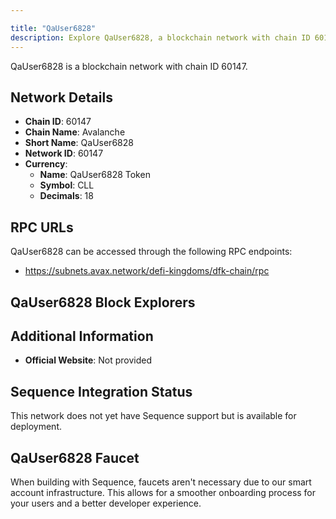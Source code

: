```yaml
---

title: "QaUser6828"
description: Explore QaUser6828, a blockchain network with chain ID 60147. Learn about its native currency, QaUser6828 Token, and how to interact with the network.
---
```




QaUser6828 is a blockchain network with chain ID 60147.

## Network Details

- **Chain ID**: 60147
- **Chain Name**: Avalanche
- **Short Name**: QaUser6828
- **Network ID**: 60147
- **Currency**: 
  - **Name**: QaUser6828 Token
  - **Symbol**: CLL
  - **Decimals**: 18

## RPC URLs

QaUser6828 can be accessed through the following RPC endpoints:

- https://subnets.avax.network/defi-kingdoms/dfk-chain/rpc

## QaUser6828 Block Explorers



## Additional Information

- **Official Website**: Not provided

## Sequence Integration Status

This network does not yet have Sequence support but is available for deployment.

## QaUser6828 Faucet

When building with Sequence, faucets aren't necessary due to our smart account infrastructure. This allows for a smoother onboarding process for your users and a better developer experience.
